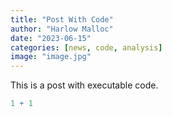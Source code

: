 ```yaml
---
title: "Post With Code"
author: "Harlow Malloc"
date: "2023-06-15"
categories: [news, code, analysis]
image: "image.jpg"
---
```


This is a post with executable code.

```r
1 + 1
```

